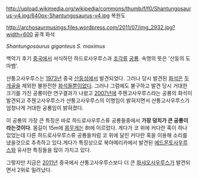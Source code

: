 http://upload.wikimedia.org/wikipedia/commons/thumb/f/f0/Shantungosaurus-v4.jpg/640px-Shantungosaurus-v4.jpg
복원도

http://archosaurmusings.files.wordpress.com/2011/07/img_2932.jpg?width=600
골격 화석

''Shantungosaurus giganteus''
''S. maximus''

백악기 후기 [[중국]]에서 서식하던 하드로사우루스과 [[조각류]] [[공룡]]. 속명의 뜻은 '산둥의 도마뱀'.

샨퉁고사우루스는 [[1973년]] 중국 [[산둥성]]에서 발견되었다. 그러나 당시 발견된 [[화석]]은 [[두개골]]을 제외한 불완전한 [[화석]]들뿐이었다. 그러나 그럼에도 불구하고 발견 당시 거대한 크기를 가진 공룡이란 연구결과가 나왔고 [[2007년]]에 주첸고사우루스라는 공룡의 화석이 발견되고 주첸고사우루스가 샨퉁고사우루스의 이명임이 밝혀지면서 샨퉁고사우루스가 엄청나게 거대한 공룡임이 밝혀졌다.

이 공룡의 가장 큰 특징은 바로 하드로사우루스류 공룡들중에서 '''가장 덩치가 큰 공룡이라는것이다'''. 몸길이 15m에 [[몸무게]]는 8t에 이르렀다. 게다가 코 위에 커다란 혹이 하나 있었는데 다른 하드로사우루스류 공룡들처럼 코 위에 달린 커다란 혹을 이용해 소리를 냈을것으로 추측하고 있다.게다가 특징상으로 북아메리카에서 발견된 [[에드몬토사우루스]]와 유사한 특징들을 많이 가지고 있다.

그렇지만 지금은 [[2011년]] 중국에서 샨퉁고사우루스보다 더 큰 [[화샤오사우루스]]가 발견되면서 2위로 밀려났다.

